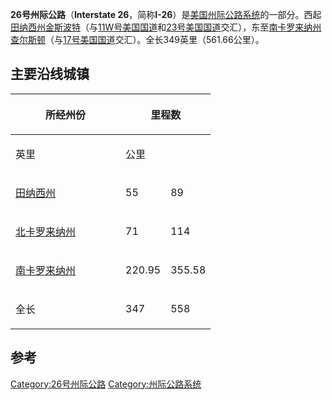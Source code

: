 {{Infobox US Road
| Name = 26号州际公路<br/>Interstate 26
| Shield = I-26.svg
| Map = Interstate 26 map.png
| LengthRef = <ref name="IG">{{cite web|publisher=Interstate Guide|url=http://www.interstate-guide.com/i-026.html|title=Interstate 26 @ Interstate-Guide.com|accessdate=2010-01-21|archive-date=2012-05-16|archive-url=https://www.webcitation.org/67hnfLR93?url=http://www.interstate-guide.com/i-026.html|dead-url=no}}</ref>
| Km =  561.66
| Mile = 349
| Formed =
| Direction A = 西
| Direction B = 东
|System=州际公路系统
| From = [[File:US_11W.svg|20px]][[File:US_23.svg|20px]][[File:Tennessee_1.svg|20px]][[File:Tennessee_137.svg|20px]][[11W号美国国道|US-11W]]／[[23号美国国道|US-23]]／[[田纳西州1号州道|SR-1]]／[[田纳西州137号州道|SR-137]]（[[田纳西州|田纳西州]][[金斯波特_(田纳西州)|金斯波特]]）
| Junction =
[[File:I-81.svg|20px]][[81号州际公路|I-81]]（[[田纳西州|田纳西州]][[金斯波特_(田纳西州)|金斯波特]]）<br />[[File:I-40.svg|20px]][[40号州际公路|I-40]]（[[北卡罗来纳州|北卡罗来纳州]][[阿什维尔_(北卡罗来纳州)|阿什维尔]]）<br />[[File:US_25.svg|20px]][[25号美国国道|US-25]]（[[北卡罗来纳州|北卡罗来纳州]][[亨德森维尔_(北卡罗来纳州)|亨德森维尔]]）<br />[[File:US_74.svg|20px]][[74号美国国道|US-74]]（[[北卡罗来纳州|北卡罗来纳州]][[哥伦布_(北卡罗来纳州)|哥伦布]]）<br />[[File:I-85.svg|20px]][[85号州际公路|I-85]]（[[南卡罗来纳州|南卡罗来纳州]][[斯巴达堡_(南卡罗来纳州)|斯巴达堡]]）<br />[[File:I-385.svg|20px]][[385号州际公路|I-385]]（[[南卡罗来纳州|南卡罗来纳州]][[劳伦斯_(南卡罗来纳州)|劳伦斯]]）<br />[[File:I-20.svg|20px]][[20号州际公路|I-20]]（[[南卡罗来纳州|南卡罗来纳州]][[哥伦比亚_(南卡罗来纳州)|哥伦比亚]]）<br />[[File:I-77.svg|20px]][[77号州际公路|I-77]]（[[南卡罗来纳州|南卡罗来纳州]][[哥伦比亚_(南卡罗来纳州)|哥伦比亚]]）<br />[[File:I-95.svg|20px]][[95号州际公路|I-95]]（[[南卡罗来纳州|南卡罗来纳州]][[罗林维尔_(南卡罗来纳州)|罗林维尔]]）
| To = [[File:US_17.svg|20px]][[17号美国国道|US-17]]（[[南卡罗来纳州|南卡罗来纳州]][[查尔斯顿_(南卡罗来纳州)|查尔斯顿]]）
}}

'''26号州际公路'''（'''Interstate 26'''，简称'''I-26'''）是[[美国州际公路系统|美国州际公路系统]]的一部分。西起[[田纳西州|田纳西州]][[金斯波特_(田纳西州)|金斯波特]]（与[[11W号美国国道|11W号美国国道]]和[[23号美国国道|23号美国国道]]交汇），东至[[南卡罗来纳州|南卡罗来纳州]][[查尔斯顿_(南卡罗来纳州)|查尔斯顿]]（与[[17号美国国道|17号美国国道]]交汇）。全长349英里（561.66公里）。

== 主要沿线城镇 ==
{|class="wikitable"
|-
!rowspan=2 style="width:160px"|所经州份
!colspan=2|里程数
!rowspan=2|所经主要都市<br>
|-
!英里
!公里
|-
|[[田纳西州|田纳西州]]
|55
|89
|[[金斯波特_(田纳西州)|金斯波特]]、[[约翰逊城_(田纳西州)|约翰逊城]]
|-
|[[北卡罗来纳州|北卡罗来纳州]]
|71
|114
|[[韦弗维尔_(北卡罗来纳州)|韦弗维尔]]、[[阿什维尔_(北卡罗来纳州)|阿什维尔]]
|-
|[[南卡罗来纳州|南卡罗来纳州]]
|220.95
|355.58
|[[斯巴达堡_(南卡罗来纳州)|斯巴达堡]]、[[北查尔斯顿_(南卡罗来纳州)|北查尔斯顿]]、[[查尔斯顿_(南卡罗来纳州)|查尔斯顿]]
|-
|全长
|347
|558
|}

==参考==
{{Reflist}}

{{26号州际公路及其辅助线}}
{{州际公路系统}}
[[Category:26号州际公路|Category:26号州际公路]]
[[Category:州际公路系统|Category:州际公路系统]]